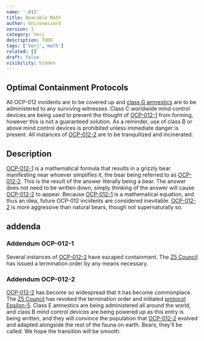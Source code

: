 ```yaml
---
name: '.012'
title: Bearable Math
author: Uniconwizard
version: 1
category: Verj
description: TODO
tags: ['Verj','math']
related: []
draft: false
visibility: hidden
---
```


## Optimal Containment Protocols
All OCP-012 incidents are to be covered up and [class G amnestics](amnestics/g) are to be administered to any surviving witnesses.
Class C worldwide mind control devices are being used to prevent the thought of [OCP-012-1](ocp/012-1) from forming, however this is not a guaranteed solution.
As a reminder, use of class B or above mind control devices is prohibited unless immediate danger is present.
All instances of [OCP-012-2](ocp/012-2) are to be tranquilized and incinerated.

## Description
[OCP-012-1](ocp/012-1) is a mathematical formula that results in a grizzly bear manifesting near whoever simplifies it, the bear being referred to as [OCP-012-2](ocp/012-2).
This is the result of the answer literally being a bear.
The answer does not need to be written down, simply thinking of the answer will cause [OCP-012-2](ocp/012-2) to appear.
Because [OCP-012-1](ocp/012-1) is a mathematical equation, and thus an idea, future OCP-012 incidents are considered inevitable.
[OCP-012-2](ocp/012-2) is more aggressive than natural bears, though not supernaturally so.

## addenda

### Addendum OCP-012-1
Several instances of [OCP-012-2](ocp/012-2) have escaped containment. The [Z5 Council](staff/z5-council) has issued a termination order by any means necessary.

### Addendum OCP-012-2
[OCP-012-2](ocp/012-2) has become so widespread that it has become commonplace. The [Z5 Council](staff/z5-council) has revoked the termination order and initiated [protocol Epsilon-5](protocol/epsilon-5).
Class E amnestics are being administered all around the world, and class B mind control devices are being powered up as this entry is being written,
and they will convince the population that [OCP-012-2](ocp/012-2) evolved and adapted alongside the rest of the fauna on earth. Bears, they'll be called.
We hope the transition will be smooth.            
